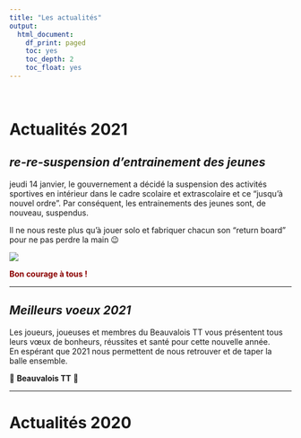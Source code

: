 ```yaml
---
title: "Les actualités"
output:
  html_document:
    df_print: paged
    toc: yes
    toc_depth: 2
    toc_float: yes
---
```


<br>

# **Actualités 2021**

## ***re-re-suspension d'entrainement des jeunes***

jeudi 14 janvier, le gouvernement a décidé la suspension des activités sportives en intérieur dans le cadre scolaire et extrascolaire et ce "jusqu'à nouvel ordre".
Par conséquent, les entrainements des jeunes sont, de nouveau, suspendus.  

Il ne nous reste plus qu'à jouer solo et fabriquer chacun son "return board" pour ne pas perdre la main 😉

![](www/Actualites/return board.jpeg)


<span style="color:darkRed"> **Bon courage à tous !** </span>
 

---

## ***Meilleurs voeux 2021***

Les joueurs, joueuses et membres du Beauvalois TT vous présentent tous leurs vœux de bonheurs, réussites et santé pour cette nouvelle année.  
En espérant que 2021 nous permettent de nous retrouver et de taper la balle ensemble.  

🏓 **Beauvalois TT** 🏓

---

# **Actualités 2020**



